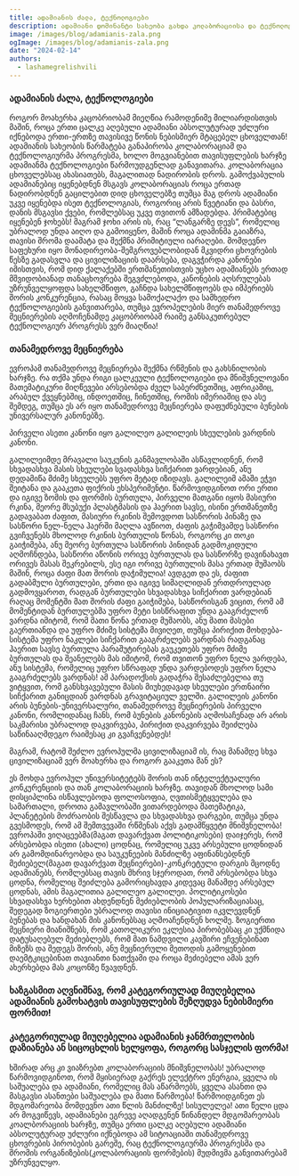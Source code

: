 ```yaml
---
title: ადამიანის ძალა, ტექნოლოგიები
description: ადამიანი დომინანტი სახეობა გახდა კოლაბორაციისა და ტექნოლოგიების ხარჯზე, ხოლო თანამედროვე მეცნიერების აღმოჩენამ მანამდე წარმოუდგენელი ტექნოლოგიები მოგვცა.
image: /images/blog/adamianis-zala.png
ogImage: /images/blog/adamianis-zala.png
date: "2024-02-14"
authors:
  - lashamegrelishvili
---
```


### ადამიანის ძალა, ტექნოლოგიები

როგორ მოახერხა კაცობრიობამ მიეღწია რამოდენიმე მილიარდისთვის მაშინ, როცა 
ერთი ცალკე აღებული ადამიანი აბსოლუტურად უძლური იქნებოდა ერთი-ერთზე თავისივე წონის ნებისმიერ მტაცებელ ცხოველთან!
ადამიანის სახეობის წარმატება განაპირობა კოლაბორაციამ და ტექნოლოგიურმა პროგრესმა, ხოლო მოგვიანებით 
თავისუფლების ხარჯზე ადამიანმა ტექნოლოგიები წარმოუდგენლად განავითარა.
კოლაბორაცია ცხოველებსაც ახასიათებს, მაგალითად ნადირობის დროს. გამოქვაბულის ადამიანებიც იყენებდნენ მსგავს 
კოლაბორაციას როცა ერთად ნადირობდნენ გაცილებით დიდ ცხოველებზე თუმცა მაგ დროს ადამიანი უკვე იყენებდა 
ისეთ ტექნოლოგიას, როგორიც არის წვეტიანი და ბასრი, დანის მსგავსი ქვები, რომლებსაც უკვე თვითონ ამზადებდა. 
პრიმატებიც იყენებენ ჯოხებს! მაგრამ ჯოხი არის ის, რაც “ლანგარზე დევს”, რომელიც უბრალოდ უნდა აიღო და გამოიყენო, მაშინ 
როცა ადამინმა გაიაზრა, თავისი შრომა დაამატა და შექმნა პრიმიტიული იარაღები. 
მომდევნო საფეხური იყო მონადირეობა-შემგროვებლობიდან მკვიდრი ცხოვრების წესზე გადასვლა და 
ცივილიზაციის დაარსება, დაგვჭირდა კანონები იმისთვის, რომ დიდ ქალაქებში ერთმანეთისთვის უცხო ადამიანებს ერთად 
მშვიდობიანად თანაცხოვრება შეგვძლებოდა, კანონების აღსრულებას უზრუნველყოფდა სახელმწიფო, გაჩნდა სახელმწიფოებს და 
იმპერიებს შორის კონკურენცია, რასაც მოყვა სამოქალაქო და სამხედრო ტექნოლოგიების განვითარება, თუმცა 
ევროპელების მიერ თანამედროვე მეცნიერების აღმოჩენამდე კაცობრიობამ რაიმე განსაკუთრებულ ტექნოლოგიურ პროგრესს ვერ მიაღწია!

### თანამედროვე მეცნიერება

ევროპამ თანამედროვე მეცნიერება შექმნა რწმენის და გახსნილობის ხარჯზე. რა თქმა უნდა რიგი ცალკეული ტექნოლოგიები და 
მნიშვნელოვანი მათემატიკური მიღწევები არსებობდა ძველ საბერძნეთშიც, აფრიკაშიც, არაბულ ქვეყნებშიც, ინდოეთშიც, ჩინეთშიც, 
რომის იმერიაშიც და ასე შემდეგ, თუმცა ეს არ იყო თანამედროვე მეცნიერება დაფუძნებული ბუნების უნივერსალურ კანონებზე.

პირველი ასეთი კანონი იყო გალილეო გალილეის სხეულების ვარდნის კანონი.

გალილეიმდე მრავალი საუკუნის განმავლობაში ასწავლიდნენ, რომ სხვადასხვა მასის სხეულები სვადასხვა სიჩქარით ვარდებიან, ანუ 
დედამიწა მძიმე სხეულებს უფრო მეტად იზიდავს. გალილეიმ ამაში ეჭვი შეიტანა და გააკეთა ფიქრის ეხსპერიმენტი. 
წარმოვიდგინოთ ორი ერთი და იგივე ზომის და ფორმის ბურთულა, პირველი მათგანი იყოს მასიური რკინა, მეორე მსუბუქი პლასტმასის და 
ჰაერით სავსე, ისინი ერთმანეთზე გადავაბათ ძაფით, მასიური რკინის შემოვდოთ სასწორის პინაზე და სასწორი 
ნელ-ნელა ჰაერში მაღლა ავწიოთ, ძაფის გაჭიმვამდე სასწორი გვიჩვენებს მხოლოდ რკინის ბურთულის წონას, როგორც კი 
თოკი გაიჭიმება, ანუ მეორე ბურთულა სასწორის პინიდან გადმოკიდული აღმოჩნდება, სასწორი აწონის ორივე ბურთულას და 
სასწორზე დავინახავთ ორივეს მასას შეკრებილს, ესე იგი ორივე ბურთულის მასა ერთად მუშაობს მაშინ, როცა 
ძაფი მათ შორის დაჭიმულია! ავდგეთ და ეს, ძაფით გადაბმული ბურთულები, ერთი და იგივე სიმაღლიდან 
ერთდროულად გადმოვყაროთ, რადგან ბურთულები სხვადასხვა სიჩქარით ვარდებიან რაღაც მომენტში მათ შორის 
ძაფი გაიჭიმება, სასწორისგან ვიცით, რომ ამ მომენტიდან ბურთულებმა უფრო მეტი სისწრაფით უნდა გააგრძელონ ვარდნა იმიტომ, რომ 
მათი წონა ერთად მუშაობს, ანუ მათი მასები გაერთიანდა და უფრო მძიმე სისტემა მივიღეთ, თუმცა 
პირიქით მოხდება-სისტემა უფრო ნაკლები სიჩქარით გააგრძელებს ვარდნას რადგანაც ჰაერით სავსე ბურთულა 
პარაშუტირებას გაუკეთებს უფრო მძიმე ბურთულას და შეანელებს მას იმიტომ, რომ თვითონ უფრო ნელა ვარდება, 
ანუ სისტემა, რომელიც უფრო სწრაფად უნდა ვარდებოდეს უფრო ნელა გააგრძელებს ვარდნას! ამ პარადოქსის გადაჭრა 
შესაძლებელია თუ ვიტყვით, რომ განსხვავებული მასის მიუხედავად სხეულები ერთნაირი სიჩქარით განიცდიან ვარდნას გრავიტაციულ ველში.
გალილეის კანონი არის ბუნების-უნივერსალური, თანამედროვე მეცნიერების პირველი კანონი, რომლიდანაც ჩანს, რომ 
ბუნების კანონების აღმოსაჩენად არ არის საკმარისი უბრალოდ დაკვირვება, პირიქით დაკვირვება შეიძლება საწინააღმდეგო 
რაიმესაც კი გვაჩვენებდეს!

მაგრამ, რატომ შეძლო ევროპულმა ცივილიზაციამ ის, რაც მანამდე სხვა ცივილიზაციამ ვერ მოახერხა და როგორ გააკეთა მან ეს?

ეს მოხდა ევროპულ უნივერსიტეტებს შორის თან ინტელექტუალური კონკურენციის და თან კოლაბორაციის ხარჯზე. თავიდან 
მხოლოდ სამი დისციპლინა ისწავლებოდა ფოლოსოფია, ღვთისმეტყველება და სამართალი, დროთა გამავლობაში ვითარდებოდა 
მათემატიკა, პლანეტების მოძრაობის შესწავლა და სხვადასხვა დარგები, თუმცა უნდა გვესმოდეს, რომ ამ შემთვევაში რწმენას 
აქვს გადამწყვეტი მნიშვნელობა! ევროპაში ვიღაცეებმა(მაგათ დავარქვათ პოლიტიკოსები) დაიჯერეს, რომ 
არსებობდა ისეთი (ახალი) ცოდნაც, რომელიც უკვე არსებული ცოდნიდან არ გამომდინარეობდა და საუკუნეების მანძილზე 
აფინანსებდნენ მეძიებელ(მაგათ დავარქვათ მეცნიერები)-კონკრეტული დარგის მცოდნე ადამიანებს, რომლებსაც თავის მხრივ 
სჯეროდათ, რომ არსებობდა სხვა ცოდნა, რომელიც შეიძლება გამორიცხავდა კიდევაც მანამდე არსებულ ცოდნას, ამის მაგალითია 
გალილეო გალილეი. პოლიტიკოსები სხვადასხვა ხერხებით ახდენდნენ მეძიებლობის პოპულარიზაციასაც, შედეგად ზოგიერთები 
უბრალოდ თავისი ინიციატივით იკვლევდნენ ბუნებას და ხანდახან მის კანონებსაც აღმოაჩენდნენ ხოლმე.
ზოგიერთი მეცნიერი მიანიშნებს, რომ კათოლიკური ეკლესია პირობებსაც კი უქმნიდა დატუსაღებულ მეძიებლებს, რომ 
მათ ნამდვილი კავშირი ეჩვენებინათ მიზეზს და შედეგს შორის, ანუ მეცნიერული მეთოდის გამოყენებით დაემტკიცებინათ 
თავიანთი ნათქვამი და როცა მეძიებელი ამას ვერ ახერხებდა მას კოცონზე წვავდნენ.

### ხაზგასმით აღვნიშნავ, რომ კატეგორიულად მიუღებელია ადამიანის გამოხატვის თავისუფლების შეზღუდვა ნებისმიერი ფორმით! 
### კატეგორიულად მიუღებელია ადამიანის ჯანმრთელობის დაზიანება ან სიცოცხლის ხელყოფა, როგორც სასჯელის ფორმა!

ხშირად არც კი ვიაზრებთ კოლაბორაციის მნიშვნელობას! უბრალოდ წარმოვიდგინოთ, რომ მყისიერად გაქრეს ელექტრო 
ენერგია, ყველა ის საშუალება და ადამიანი, რომელიც მას აწარმოებს, ყველა ასანთი და მასგავსი 
ასანთები საშუალება და მათი წარმოება! წარმოიდგინეთ ეს მდგომარეობა მომდევნო ათი წლის მანძილზე! 
სისულელეა! ათი წელი ცდა არ მოგვიწევს, ადამიანები ეგრევე აღადგენენ წინანდელ მდგომარეობას კოალბორაციის
 ხარჯზე, თუმცა ერთი ცალკე აღებული ადამიანი აბსოლუტურად უძლური იქნებოდა ამ სიტოაციაში თანამედროვე 
 ცხოვრების პირობების გარეშე, რაც ტექნოლოგიურმა პროგრესმა და შრომის ორგანიზების(კოლაბორაციის ფორმების) 
 მუდმივმა განვითარებამ უზრუნველყო.

